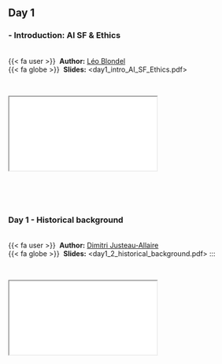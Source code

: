 
::: {.callout-note icon=true appearance="simple"}
## Day 1 {.unnumbered}

### - Introduction: AI SF & Ethics 

<br />
{{< fa user >}} &nbsp;**Author:** [Léo Blondel](https://www.alien.club/)<br/>
{{< fa globe >}} &nbsp;**Slides:** <day1_intro_AI_SF_Ethics.pdf>
:::


<br />

<div class="container">
  <iframe class="responsive-iframe" src="courses/day1_intro_AI_SF_Ethics.pdf"></iframe>
</div> 


<br /><br /><br />

### Day 1 - Historical background

<br />
{{< fa user >}} &nbsp;**Author:** [Dimitri Justeau-Allaire](https://dimitri-justeau.github.io/)<br/>
{{< fa globe >}} &nbsp;**Slides:** <day1_2_historical_background.pdf>
:::


<br />

<div class="container">
  <iframe class="responsive-iframe" src="courses/day1_2_historical_background.pdf"></iframe>
</div> 